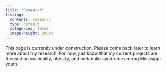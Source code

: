 ```yaml
---
title: "Research"
listing: 
  contents: research
  type: default 
  categories: false
  image-height: 200px
---
```



This page is currently under construction. Please come back later to learn more about my research. For now, just know that my current projects are focused on suicidality, obesity, and metabolic syndrome among Missisippi youth.  